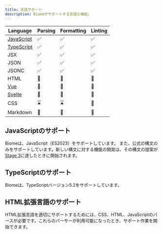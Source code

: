 ```yaml
---
title: 言語サポート
description: Biomeがサポートする言語と機能。
---
```


| Language                                | Parsing                                                 | Formatting                                              | Linting                                                 |
| --------------------------------------- | ------------------------------------------------------ | ------------------------------------------------------ | ------------------------------------------------------ |
| [JavaScript](#javascript-support)       | <span aria-label="対応済み" role="img">✅</span>       | <span aria-label="対応済み" role="img">✅</span>       | <span aria-label="対応済み" role="img">✅</span>       |
| [TypeScript](#typescript-support)       | <span aria-label="対応済み" role="img">✅</span>       | <span aria-label="対応済み" role="img">✅</span>       | <span aria-label="対応済み" role="img">✅</span>       |
| JSX                                     | <span aria-label="対応済み" role="img">✅</span>       | <span aria-label="対応済み" role="img">✅</span>       | <span aria-label="対応済み" role="img">✅</span>       |
| JSON                                    | <span aria-label="対応済み" role="img">✅</span>       | <span aria-label="対応済み" role="img">✅</span>       | <span aria-label="対応済み" role="img">✅</span>       |
| JSONC                                   | <span aria-label="対応済み" role="img">✅</span>       | <span aria-label="対応済み" role="img">✅</span>       | <span aria-label="対応済み" role="img">✅</span>       |
| HTML                                    | <span aria-label="進行中ではない" role="img">🚫</span> | <span aria-label="進行中ではない" role="img">🚫</span> | <span aria-label="進行中ではない" role="img">🚫</span> |
| [Vue](#html-super-languages-support)    | <span aria-label="進行中ではない" role="img">🚫</span> | <span aria-label="進行中ではない" role="img">🚫</span> | <span aria-label="進行中ではない" role="img">🚫</span> |
| [Svelte](#html-super-languages-support) | <span aria-label="進行中ではない" role="img">🚫</span> | <span aria-label="進行中ではない" role="img">🚫</span> | <span aria-label="進行中ではない" role="img">🚫</span> |
| CSS                                     | <span aria-label="進行中" role="img">⌛️</span>         | <span aria-label="進行中" role="img">⌛️</span>      | <span aria-label="進行中ではない" role="img">🚫</span> |
| Markdown                                | <span aria-label="進行中ではない" role="img">🚫</span> | <span aria-label="進行中ではない" role="img">🚫</span> | <span aria-label="進行中ではない" role="img">🚫</span> |

## JavaScriptのサポート

Biomeは、JavaScript（ES2023）をサポートしています。
また、公式の構文のみをサポートしています。新しい構文に対する機能の開発は、その構文の提案が[Stage 3](https://github.com/tc39/proposals#stage-3)に達したときに開始されます。

## TypeScriptのサポート

Biomeは、TypeScriptバージョン5.2をサポートしています。

## HTML拡張言語のサポート

HTML拡張言語を適切にサポートするためには、CSS、HTML、JavaScriptのパースが必要です。これらのパーサーが利用可能になったとき、サポート作業を開始できます。
